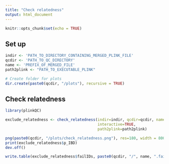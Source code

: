 ---
title: "Check relatedness"
output: html_document
---

```{r setup, include=FALSE}
knitr::opts_chunk$set(echo = TRUE)
```

## Set up
```{r}
indir <- 'PATH_TO_DIRECTORY_CONTAINING_MERGED_PLINK_FILE'
qcdir <- 'PATH_TO_QC_DIRECTORY'
name <- 'PREFIX_OF_MERGED_FILE'
path2plink <- "PATH_TO_EXECUTABLE_PLINK"

# Create folder for plots
dir.create(paste0(qcdir, "/plots"), recursive = TRUE)
```

## Check relatedness
```{r}
library(plinkQC)

exclude_relatedness <- check_relatedness(indir=indir, qcdir=qcdir, name=name,
                                         interactive=TRUE, 
                                         path2plink=path2plink)

png(paste0(qcdir, "/plots/check_relatedness.png"), res=180, width = 800, height = 400)
print(exclude_relatedness$p_IBD) 
dev.off()

write.table(exclude_relatedness$failIDs, paste0(qcdir, "/", name, ".fail-IBD.IDs"), sep="\t", quote=F, col.names = F, row.names = F)
```
